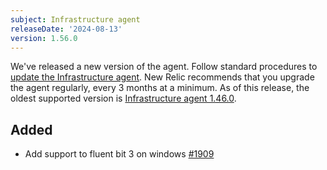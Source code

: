 ```yaml
---
subject: Infrastructure agent
releaseDate: '2024-08-13'
version: 1.56.0
---
```


We've released a new version of the agent. Follow standard procedures to [update the Infrastructure agent](https://docs.newrelic.com/docs/infrastructure/install-configure-manage-infrastructure/update-or-uninstall/update-infrastructure-agent).
New Relic recommends that you upgrade the agent regularly, every 3 months at a minimum. As of this release, the oldest supported version is [Infrastructure agent 1.46.0](https://docs.newrelic.com/docs/release-notes/infrastructure-release-notes/infrastructure-agent-release-notes/new-relic-infrastructure-agent-1460/).


## Added
* Add support to fluent bit 3 on windows [#1909](https://github.com/newrelic/infrastructure-agent/pull/1909)

